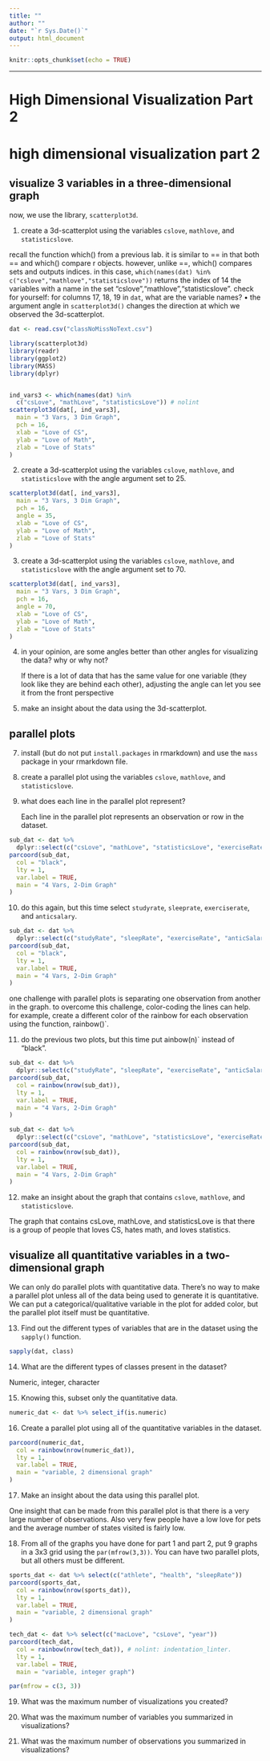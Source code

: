 ```yaml
---
title: ""
author: ""
date: "`r Sys.Date()`"
output: html_document
---
```


```r
knitr::opts_chunk$set(echo = TRUE)
```

---

High Dimensional Visualization Part 2 
======================================

# high dimensional visualization part 2

## visualize 3 variables in a three-dimensional graph

now, we use the library, `scatterplot3d`.

1. create a 3d-scatterplot using the variables `cslove`, `mathlove`, and `statisticslove`.

recall the function which() from a previous lab. it is similar to == in that
both == and which() compare r objects. however, unlike ==, which() compares
sets and outputs indices. in this case, `which(names(dat) %in%
c("cslove","mathlove","statisticslove"))` returns the index of 14 the variables
with a name in the set "cslove","mathlove","statisticslove". check for
yourself: for columns 17, 18, 19 in `dat`, what are the variable names? • the
argument angle in `scatterplot3d()` changes the direction at which we observed
the 3d-scatterplot.

```r
dat <- read.csv("classNoMissNoText.csv")

library(scatterplot3d)
library(readr)
library(ggplot2)
library(MASS)
library(dplyr)


ind_vars3 <- which(names(dat) %in%
  c("csLove", "mathLove", "statisticsLove")) # nolint
scatterplot3d(dat[, ind_vars3],
  main = "3 Vars, 3 Dim Graph",
  pch = 16,
  xlab = "Love of CS",
  ylab = "Love of Math",
  zlab = "Love of Stats"
)
```

2. create a 3d-scatterplot using the variables `cslove`, `mathlove`, and
   `statisticslove` with the angle argument set to 25.
```r
scatterplot3d(dat[, ind_vars3],
  main = "3 Vars, 3 Dim Graph",
  pch = 16,
  angle = 35,
  xlab = "Love of CS",
  ylab = "Love of Math",
  zlab = "Love of Stats"
)
```


3. create a 3d-scatterplot using the variables `cslove`, `mathlove`, and
   `statisticslove` with the angle argument set to 70.

```r
scatterplot3d(dat[, ind_vars3],
  main = "3 Vars, 3 Dim Graph",
  pch = 16,
  angle = 70,
  xlab = "Love of CS",
  ylab = "Love of Math",
  zlab = "Love of Stats"
)
```

4. in your opinion, are some angles better than other angles for visualizing
   the data? why or why not?

   If there is a lot of data that has the same value for one variable (they
   look like they are behind each other), adjusting the angle can let you see
   it from the front perspective

5. make an insight about the data using the 3d-scatterplot.

## parallel plots

7. install (but do not put `install.packages` in rmarkdown) and use the `mass`
   package in your rmarkdown file.
8. create a parallel plot using the variables `cslove`, `mathlove`, and
   `statisticslove`.
9. what does each line in the parallel plot represent?

   Each line in the parallel plot represents an observation or row in the
   dataset.

```r
sub_dat <- dat %>%
  dplyr::select(c("csLove", "mathLove", "statisticsLove", "exerciseRate"))
parcoord(sub_dat,
  col = "black",
  lty = 1,
  var.label = TRUE,
  main = "4 Vars, 2-Dim Graph"
)
```


10. do this again, but this time select `studyrate`, `sleeprate`,
    `exerciserate`, and `anticsalary`.

``` r
sub_dat <- dat %>%
  dplyr::select(c("studyRate", "sleepRate", "exerciseRate", "anticSalary"))
parcoord(sub_dat,
  col = "black",
  lty = 1,
  var.label = TRUE,
  main = "4 Vars, 2-Dim Graph"
)
```


one challenge with parallel plots is separating one observation from another in
the graph. to overcome this challenge, color-coding the lines can help. for
example, create a different color of the rainbow for each observation using the
function, rainbow()`.

11. do the previous two plots, but this time put ainbow(n)` instead of "black".

``` r
sub_dat <- dat %>%
  dplyr::select(c("studyRate", "sleepRate", "exerciseRate", "anticSalary"))
parcoord(sub_dat,
  col = rainbow(nrow(sub_dat)),
  lty = 1,
  var.label = TRUE,
  main = "4 Vars, 2-Dim Graph"
)
```

```r
sub_dat <- dat %>%
  dplyr::select(c("csLove", "mathLove", "statisticsLove", "exerciseRate"))
parcoord(sub_dat,
  col = rainbow(nrow(sub_dat)),
  lty = 1,
  var.label = TRUE,
  main = "4 Vars, 2-Dim Graph"
)
```

12. make an insight about the graph that contains `cslove`, `mathlove`, and
`statisticslove`.

The graph that contains csLove, mathLove, and statisticsLove is that there is a group of people that loves CS, hates math, and loves statistics. 

## visualize all quantitative variables in a two-dimensional graph

We can only do parallel plots with quantitative data. There's no way to make
a parallel plot unless all of the data being used to generate it is
quantitative. We can put a categorical/qualitative variable in the plot for
added color, but the parallel plot itself must be quantitative.

13. Find out the different types of variables that are in the dataset using the
    `sapply()` function.

```r
sapply(dat, class)
```

14. What are the different types of classes present in the dataset?

Numeric, integer, character

15. Knowing this, subset only the quantitative data.

```r
numeric_dat <- dat %>% select_if(is.numeric)
```

16. Create a parallel plot using all of the quantitative variables in the
    dataset.

``` r
parcoord(numeric_dat,
  col = rainbow(nrow(numeric_dat)),
  lty = 1,
  var.label = TRUE,
  main = "variable, 2 dimensional graph"
)
```

17. Make an insight about the data using this parallel plot.

One insight that can be made from this parallel plot is that there is a very
large number of observations. Also very few people have a low love for pets and
the average number of states visited is fairly low. 

18. From all of the graphs you have done for part 1 and part 2, put 9 graphs in
    a 3x3 grid using the `par(mfrow(3,3))`. You can have two parallel plots,
    but all others must be different.

```r
sports_dat <- dat %>% select(c("athlete", "health", "sleepRate"))
parcoord(sports_dat,
  col = rainbow(nrow(sports_dat)),
  lty = 1,
  var.label = TRUE,
  main = "variable, 2 dimensional graph"
)

tech_dat <- dat %>% select(c("macLove", "csLove", "year"))
parcoord(tech_dat,
  col = rainbow(nrow(tech_dat)), # nolint: indentation_linter.
  lty = 1,
  var.label = TRUE,
  main = "variable, integer graph")

par(mfrow = c(3, 3))
```

19. What was the maximum number of visualizations you created?


20. What was the maximum number of variables you summarized in visualizations?


21. What was the maximum number of observations you summarized in
    visualizations?

